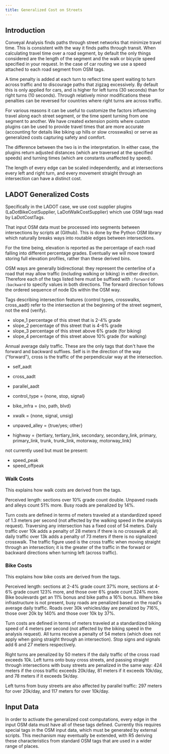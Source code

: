 ```yaml
---
title: Generalized Cost on Streets
---
```



## Introduction

Conveyal Analysis finds paths through street networks that minimize travel time. This is consistent with the way it finds paths through transit. When calculating travel time over a road segment, by default the only things considered are the length of the segment and the walk or bicycle speed specified in your request. In the case of car routing we use a speed attached to each road segment from OSM tags.

A time penalty is added at each turn to reflect time spent waiting to turn across traffic and to discourage paths that zigzag excessively. By default this is only applied for cars, and is higher for left turns (30 seconds) than for right turns (10 seconds). Through relatively minor modifications these penalties can be reversed for countries where right turns are across traffic.

For various reasons it can be useful to customize the factors influencing travel along each street segment, or the time spent turning from one segment to another. We have created extension points where custom plugins can be used to provide travel times that are more accurate (accounting for details like biking up hills or slow crosswalks) or serve as generalized costs capturing safety and comfort.

The difference between the two is in the interpretation. In either case, the plugins return adjusted distances (which are traversed at the specified speeds) and turning times (which are constants unaffected by speed).

The length of every edge can be scaled independently, and at intersections every left and right turn, and every movement straight through an intersection can have a distinct cost.

## LADOT Generalized Costs

Specifically in the LADOT case, we use cost supplier plugins (LaDotBikeCostSupplier, LaDotWalkCostSupplier) which use OSM tags read by LaDotCostTags.

That input OSM data must be processed into segments between intersections by scripts at (Github). This is done by the Python OSM library which naturally breaks ways into routable edges between intersections.

For the time being, elevation is reported as the percentage of each road falling into different percentage grades. Eventually we will move toward storing full elevation profiles, rather than these derived bins.

OSM ways are generally bidirectional: they represent the centerline of a road that may allow traffic (including walking or biking) in either direction. Therefore each of the tags listed here must be suffixed with `:forward` or `:backward` to specify values in both directions. The forward direction follows the ordered sequence of node IDs within the OSM way.

Tags describing intersection features (control types, crosswalks, cross_aadt) refer to the intersection at the beginning of the street segment, not the end (verify).

- slope_1 percentage of this street that is 2-4% grade
- slope_2 percentage of this street that is 4-6% grade
- slope_3 percentage of this street above 6% grade (for biking)
- slope_4 percentage of this street above 10% grade (for walking)

Annual average daily traffic. These are the only tags that don't have the forward and backward suffixes. Self is in the direction of the way ("forward"), cross is the traffic of the perpendicular way at the intersection.
- self_aadt
- cross_aadt
- parallel_aadt

- control_type = {none, stop, signal}
- bike_infra = {no, path, blvd}
- xwalk = {none, signal, unsig}

- unpaved_alley = {true/yes; other}
- highway = {tertiary, tertiary_link, secondary, secondary_link, primary, primary_link, trunk, trunk_link, motorway, motorway_link}

not currently used but must be present:
- speed_peak
- speed_offpeak 

### Walk Costs

This explains how walk costs are derived from the tags. 

Perceived length: sections over 10% grade count double. Unpaved roads and alleys count 51% more. Busy roads are penalized by 14%.

Turn costs are defined in terms of meters traveled at a standardized speed of 1.3 meters per second (not affected by the walking speed in the analysis request). Traversing any intersection has a fixed cost of 54 meters. Daily traffic over 10k adds a penalty of 28 meters if there is no crosswalk at all; daily traffic over 13k adds a penalty of 73 meters if there is no signalized crosswalk. The traffic figure used is the cross traffic when moving straight through an intersection; it is the greater of the traffic in the forward or backward directions when turning left (across traffic). 

### Bike Costs

This explains how bike costs are derived from the tags.

Perceived length: sections at 2-4% grade count 37% more, sections at 4-6% grade count 123% more, and those over 6% grade count 324% more. Bike boulevards get an 11% bonus and bike paths a 16% bonus. Where bike infrastructure is not present, busy roads are penalized based on the road's average daily traffic. Roads over 30k vehicles/day are penalized by 716%, those over 20k by 140% and those over 10k by 37%.

Turn costs are defined in terms of meters traveled at a standardized biking speed of 4 meters per second (not affected by the biking speed in the analysis request). All turns receive a penalty of 54 meters (which does not apply when going straight through an intersection). Stop signs and signals add 6 and 27 meters respectively. 

Right turns are penalized by 50 meters if the daily traffic of the cross road exceeds 10k. Left turns onto busy cross streets, and passing straight through intersections with busy streets are penalized in the same way: 424 meters if the cross traffic exceeds 20k/day, 81 meters if it exceeds 10k/day, and 78 meters if it exceeds 5k/day.

Left turns from busy streets are also affected by parallel traffic: 297 meters for over 20k/day, and 117 meters for over 10k/day.

## Input Data

In order to activate the generalized cost computations, every edge in the input OSM data must have all of these tags defined. Currently this requires special tags in the OSM input data, which must be generated by external scripts. This mechanism may eventually be extended, with R5 deriving these characteristics from standard OSM tags that are used in a wider range of places.

